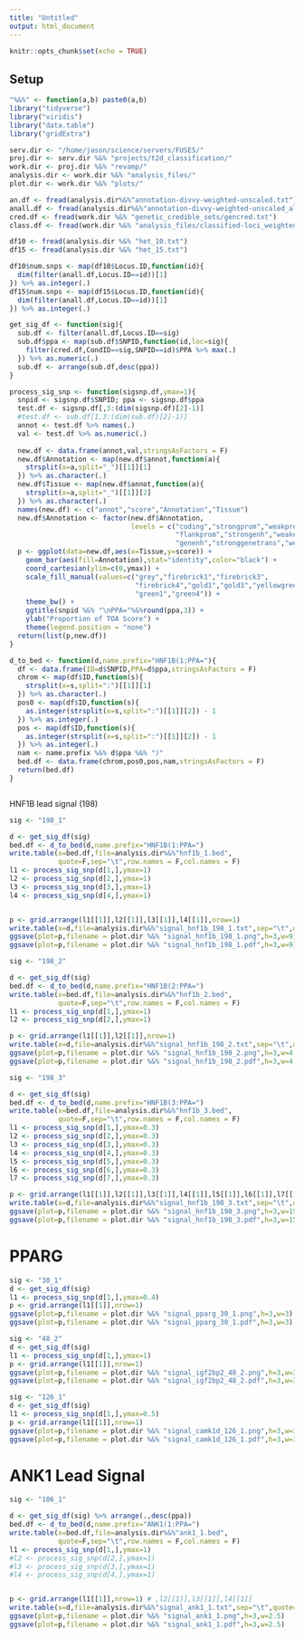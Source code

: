 ```yaml
---
title: "Untitled"
output: html_document
---
```


```r
knitr::opts_chunk$set(echo = TRUE)
```

## Setup 

```r

"%&%" <- function(a,b) paste0(a,b)
library("tidyverse")
library("viridis")
library("data.table")
library("gridExtra")

serv.dir <- "/home/jason/science/servers/FUSE5/"
proj.dir <- serv.dir %&% "projects/t2d_classification/"
work.dir <- proj.dir %&% "revamp/"
analysis.dir <- work.dir %&% "analysis_files/"
plot.dir <- work.dir %&% "plots/"

an.df <- fread(analysis.dir%&%"annotation-divvy-weighted-unscaled.txt")
anall.df <- fread(analysis.dir%&%"annotation-divvy-weighted-unscaled_allSNPs.txt")
cred.df <- fread(work.dir %&% "genetic_credible_sets/gencred.txt")
class.df <- fread(work.dir %&% "analysis_files/classified-loci_weighted_with-shared.txt")

```


```r

df10 <- fread(analysis.dir %&% "het_10.txt")
df15 <- fread(analysis.dir %&% "het_15.txt")

df10$num.snps <- map(df10$Locus.ID,function(id){
  dim(filter(anall.df,Locus.ID==id))[1]
}) %>% as.integer(.)
df15$num.snps <- map(df15$Locus.ID,function(id){
  dim(filter(anall.df,Locus.ID==id))[1]
}) %>% as.integer(.)

```



```r

get_sig_df <- function(sig){
  sub.df <- filter(anall.df,Locus.ID==sig)
  sub.df$ppa <- map(sub.df$SNPID,function(id,loc=sig){
    filter(cred.df,CondID==sig,SNPID==id)$PPA %>% max(.)
  }) %>% as.numeric(.)
  sub.df <- arrange(sub.df,desc(ppa))  
}

process_sig_snp <- function(sigsnp.df,ymax=1){
  snpid <- sigsnp.df$SNPID; ppa <- sigsnp.df$ppa
  test.df <- sigsnp.df[,3:(dim(sigsnp.df)[2]-1)]
  #test.df <- sub.df[1,3:(dim(sub.df)[2]-1)]
  annot <- test.df %>% names(.)
  val <- test.df %>% as.numeric(.)
  
  new.df <- data.frame(annot,val,stringsAsFactors = F)
  new.df$Annotation <- map(new.df$annot,function(a){
    strsplit(x=a,split="_")[[1]][1]
  }) %>% as.character(.)
  new.df$Tissue <- map(new.df$annot,function(a){
    strsplit(x=a,split="_")[[1]][2]
  }) %>% as.character(.)
  names(new.df) <- c("annot","score","Annotation","Tissue")
  new.df$Annotation <- factor(new.df$Annotation,
                              levels = c("coding","strongprom","weakprom",
                                         "flankprom","strongenh","weakenh",
                                         "genenh","stronggenetrans","weakgenetrans"))
  p <- ggplot(data=new.df,aes(x=Tissue,y=score)) + 
    geom_bar(aes(fill=Annotation),stat="identity",color="black") + 
    coord_cartesian(ylim=c(0,ymax)) + 
    scale_fill_manual(values=c("grey","firebrick1","firebrick3",
                               "firebrick4","gold1","gold3","yellowgreen",
                               "green1","green4")) + 
    theme_bw() + 
    ggtitle(snpid %&% "\nPPA="%&%round(ppa,3)) + 
    ylab("Proportion of TOA Score") + 
    theme(legend.position = "none")
  return(list(p,new.df))
}


```


```r

d_to_bed <- function(d,name.prefix="HNF1B(1:PPA="){
  df <- data.frame(ID=d$SNPID,PPA=d$ppa,stringsAsFactors = F)
  chrom <- map(df$ID,function(s){
    strsplit(x=s,split=":")[[1]][1]
  }) %>% as.character(.)
  pos0 <- map(df$ID,function(s){
    as.integer(strsplit(x=s,split=":")[[1]][2]) - 1
  }) %>% as.integer(.)
  pos <- map(df$ID,function(s){
    as.integer(strsplit(x=s,split=":")[[1]][2]) - 1
  }) %>% as.integer(.)
  nam <- name.prefix %&% d$ppa %&% ")"
  bed.df <- data.frame(chrom,pos0,pos,nam,stringsAsFactors = F)
  return(bed.df)
}



```



HNF1B lead signal (198)

```r

sig <- "198_1"

d <- get_sig_df(sig)
bed.df <- d_to_bed(d,name.prefix="HNF1B(1:PPA=")
write.table(x=bed.df,file=analysis.dir%&%"hnf1b_1.bed",
            quote=F,sep="\t",row.names = F,col.names = F)
l1 <- process_sig_snp(d[1,],ymax=1)
l2 <- process_sig_snp(d[2,],ymax=1)
l3 <- process_sig_snp(d[3,],ymax=1)
l4 <- process_sig_snp(d[4,],ymax=1)


p <- grid.arrange(l1[[1]],l2[[1]],l3[[1]],l4[[1]],nrow=1)
write.table(x=d,file=analysis.dir%&%"signal_hnf1b_198_1.txt",sep="\t",quote=F,row.names=F)
ggsave(plot=p,filename = plot.dir %&% "signal_hnf1b_198_1.png",h=3,w=9)
ggsave(plot=p,filename = plot.dir %&% "signal_hnf1b_198_1.pdf",h=3,w=9)


```





```r

sig <- "198_2"

d <- get_sig_df(sig)
bed.df <- d_to_bed(d,name.prefix="HNF1B(2:PPA=")
write.table(x=bed.df,file=analysis.dir%&%"hnf1b_2.bed",
            quote=F,sep="\t",row.names = F,col.names = F)
l1 <- process_sig_snp(d[1,],ymax=1)
l2 <- process_sig_snp(d[2,],ymax=1)

p <- grid.arrange(l1[[1]],l2[[1]],nrow=1)
write.table(x=d,file=analysis.dir%&%"signal_hnf1b_198_2.txt",sep="\t",quote=F,row.names=F)
ggsave(plot=p,filename = plot.dir %&% "signal_hnf1b_198_2.png",h=3,w=4.5)
ggsave(plot=p,filename = plot.dir %&% "signal_hnf1b_198_2.pdf",h=3,w=4.5)


```


```r

sig <- "198_3"

d <- get_sig_df(sig)
bed.df <- d_to_bed(d,name.prefix="HNF1B(3:PPA=")
write.table(x=bed.df,file=analysis.dir%&%"hnf1b_3.bed",
            quote=F,sep="\t",row.names = F,col.names = F)
l1 <- process_sig_snp(d[1,],ymax=0.3)
l2 <- process_sig_snp(d[2,],ymax=0.3)
l3 <- process_sig_snp(d[3,],ymax=0.3)
l4 <- process_sig_snp(d[4,],ymax=0.3)
l5 <- process_sig_snp(d[5,],ymax=0.3)
l6 <- process_sig_snp(d[6,],ymax=0.3)
l7 <- process_sig_snp(d[7,],ymax=0.3)

p <- grid.arrange(l1[[1]],l2[[1]],l3[[1]],l4[[1]],l5[[1]],l6[[1]],l7[[1]],nrow=1)
write.table(x=d,file=analysis.dir%&%"signal_hnf1b_198_3.txt",sep="\t",quote=F,row.names=F)
ggsave(plot=p,filename = plot.dir %&% "signal_hnf1b_198_3.png",h=3,w=15.75)
ggsave(plot=p,filename = plot.dir %&% "signal_hnf1b_198_3.pdf",h=3,w=15.75)


```


# PPARG


```r

sig <- "30_1"
d <- get_sig_df(sig)
l1 <- process_sig_snp(d[1,],ymax=0.4)
p <- grid.arrange(l1[[1]],nrow=1)
ggsave(plot=p,filename = plot.dir %&% "signal_pparg_30_1.png",h=3,w=3)
ggsave(plot=p,filename = plot.dir %&% "signal_pparg_30_1.pdf",h=3,w=3)

sig <- "48_2"
d <- get_sig_df(sig)
l1 <- process_sig_snp(d[1,],ymax=1)
p <- grid.arrange(l1[[1]],nrow=1)
ggsave(plot=p,filename = plot.dir %&% "signal_igf2bp2_48_2.png",h=3,w=3)
ggsave(plot=p,filename = plot.dir %&% "signal_igf2bp2_48_2.pdf",h=3,w=3)

sig <- "126_1"
d <- get_sig_df(sig)
l1 <- process_sig_snp(d[1,],ymax=0.5)
p <- grid.arrange(l1[[1]],nrow=1)
ggsave(plot=p,filename = plot.dir %&% "signal_camk1d_126_1.png",h=3,w=3)
ggsave(plot=p,filename = plot.dir %&% "signal_camk1d_126_1.pdf",h=3,w=3)

```




# ANK1 Lead Signal 


```r

sig <- "106_1"

d <- get_sig_df(sig) %>% arrange(.,desc(ppa))
bed.df <- d_to_bed(d,name.prefix="ANK1(1:PPA=")
write.table(x=bed.df,file=analysis.dir%&%"ank1_1.bed",
            quote=F,sep="\t",row.names = F,col.names = F)
l1 <- process_sig_snp(d[1,],ymax=1)
#l2 <- process_sig_snp(d[2,],ymax=1)
#l3 <- process_sig_snp(d[3,],ymax=1)
#l4 <- process_sig_snp(d[4,],ymax=1)


p <- grid.arrange(l1[[1]],nrow=1) # ,l2[[1]],l3[[1]],l4[[1]]
write.table(x=d,file=analysis.dir%&%"signal_ank1_1.txt",sep="\t",quote=F,row.names=F)
ggsave(plot=p,filename = plot.dir %&% "signal_ank1_1.png",h=3,w=2.5)
ggsave(plot=p,filename = plot.dir %&% "signal_ank1_1.pdf",h=3,w=2.5)

```


